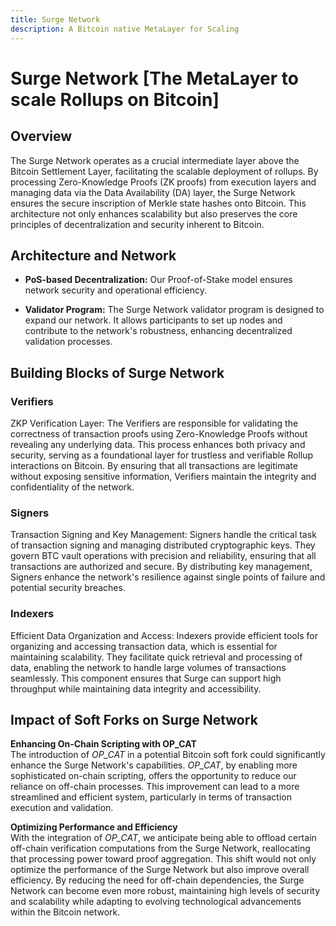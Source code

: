 ```yaml
---
title: Surge Network
description: A Bitcoin native MetaLayer for Scaling
---
```



# Surge Network [The MetaLayer to scale Rollups on Bitcoin]

## Overview

The Surge Network operates as a crucial intermediate layer above the Bitcoin Settlement Layer, facilitating the scalable deployment of rollups. By processing Zero-Knowledge Proofs (ZK proofs) from execution layers and managing data via the Data Availability (DA) layer, the Surge Network ensures the secure inscription of Merkle state hashes onto Bitcoin. This architecture not only enhances scalability but also preserves the core principles of decentralization and security inherent to Bitcoin.

## Architecture and Network

- **PoS-based Decentralization:** Our Proof-of-Stake model ensures network security and operational efficiency.

- **Validator Program:** The Surge Network validator program is designed to expand our network. It allows participants to set up nodes and contribute to the network's robustness, enhancing decentralized validation processes.

## Building Blocks of Surge Network

### Verifiers

ZKP Verification Layer: The Verifiers are responsible for validating the correctness of transaction proofs using Zero-Knowledge Proofs without revealing any underlying data. This process enhances both privacy and security, serving as a foundational layer for trustless and verifiable Rollup interactions on Bitcoin. By ensuring that all transactions are legitimate without exposing sensitive information, Verifiers maintain the integrity and confidentiality of the network.

### Signers

Transaction Signing and Key Management: Signers handle the critical task of transaction signing and managing distributed cryptographic keys. They govern BTC vault operations with precision and reliability, ensuring that all transactions are authorized and secure. By distributing key management, Signers enhance the network's resilience against single points of failure and potential security breaches.

### Indexers

Efficient Data Organization and Access: Indexers provide efficient tools for organizing and accessing transaction data, which is essential for maintaining scalability. They facilitate quick retrieval and processing of data, enabling the network to handle large volumes of transactions seamlessly. This component ensures that Surge can support high throughput while maintaining data integrity and accessibility.

## Impact of Soft Forks on Surge Network

**Enhancing On-Chain Scripting with OP_CAT**\
The introduction of _OP_CAT_ in a potential Bitcoin soft fork could significantly enhance the Surge Network's capabilities. _OP_CAT_, by enabling more sophisticated on-chain scripting, offers the opportunity to reduce our reliance on off-chain processes. This improvement can lead to a more streamlined and efficient system, particularly in terms of transaction execution and validation.

**Optimizing Performance and Efficiency**\
With the integration of _OP_CAT_, we anticipate being able to offload certain off-chain verification computations from the Surge Network, reallocating that processing power toward proof aggregation. This shift would not only optimize the performance of the Surge Network but also improve overall efficiency. By reducing the need for off-chain dependencies, the Surge Network can become even more robust, maintaining high levels of security and scalability while adapting to evolving technological advancements within the Bitcoin network.

<ZoomImage
  src="/assets/superstack-core-functions.png"
  alt="superstack core functions"
/>

